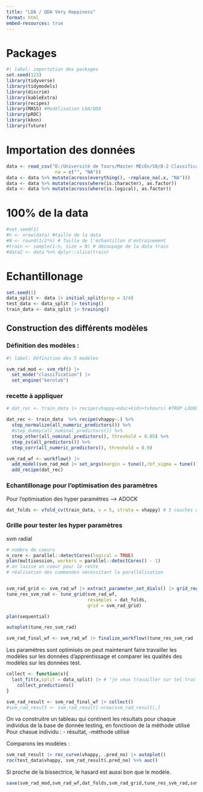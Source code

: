 ```yaml
---
title: "LDA / QDA Very Happiness"
format: html
embed-resources: true
---
```


# Packages

```r
#| label: importation des packages
set.seed(123)
library(tidyverse)
library(tidymodels)
library(discrim)
library(kableExtra)
library(recipes)
library(MASS) #Modélisation LDA/QDA
library(pROC)
library(kknn)
library(future)
```

# Importation des données

```r
data <- read_csv("D:/Université de Tours/Master MEcEn/S8/8-2 Classification supervisée/Projet HAPPINESS/R_ happiness_files/vhappy/vhappy.csv",
                  na = c("", "NA"))
data <- data %>% mutate(across(everything(), ~replace_na(.x, "NA")))
data <- data %>% mutate(across(where(is.character), as.factor))
data <- data %>% mutate(across(where(is.logical), as.factor))
```

# 100% de la data
```r
#set.seed(1)
#n <- nrow(data) #taille de la data
#N <- round(1/2*n) # Taille de l'échantillon d'entrainement
#train <- sample(1:n, size = N) # découpage de la data train
#data2 <- data %>% dplyr::slice(train)
```

# Echantillonage 

```r
set.seed(1)
data_split <- data |> initial_split(prop = 3/4)
test_data <- data_split |> testing()
train_data <- data_split |> training()
```

## Construction des différents modèles

### Définition des modèles :

```r
#| label: Définition des 5 modèles 

svm_rad_mod <- svm_rbf() |> 
  set_mode("classification") |> 
  set_engine("kernlab")
```

### recette à appliquer 

```r
# dat_rec <- train_data |> recipe(vhappy~educ+kids+tvhours) #TROP LOOOOOOOOOOOONG

dat_rec <- train_data  %>% recipe(vhappy~.) %>% 
  step_normalize(all_numeric_predictors()) %>% 
  #step_dummy(all_nominal_predictors()) %>% 
  step_other(all_nominal_predictors(), threshold = 0.05) %>% 
  step_zv(all_predictors()) %>% 
  step_corr(all_numeric_predictors(), threshold = 0.9)
```

```r
svm_rad_wf <- workflow() |> 
  add_model(svm_rad_mod |> set_args(margin = tune(),rbf_sigma = tune())) |> 
  add_recipe(dat_rec)
```

### Echantillonage pour l'optimisation des paramètres

Pour l'optimisation des hyper paramètres --> ADOCK
```r
dat_folds <- vfold_cv(train_data, v = 5, strata = vhappy) # 5 couches qui respectent tjrs le nombre gens très heureux
```

### Grille pour tester les hyper paramètres

svm radial

```r
# nombre de coeurs 
n_core <- parallel::detectCores(logical = TRUE)
plan(multisession, workers = parallel::detectCores() - 1)
# on laisse un coeur pour le reste
# réalisation des commandes nécéssitant la parallélisation


svm_rad_grid <- svm_rad_wf |> extract_parameter_set_dials() |> grid_regular(levels = 5)
tune_res_svm_rad <- tune_grid(svm_rad_wf,
                              resamples = dat_folds,
                              grid = svm_rad_grid)

plan(sequential)
```

```r
autoplot(tune_res_svm_rad)
```

```r
svm_rad_final_wf <- svm_rad_wf |> finalize_workflow((tune_res_svm_rad |> select_best(metric = "roc_auc")))
```

Les paramètres sont optimisés on peut maintenant faire travailler les modèles sur les données d'apprentissage et comparer les qualités des modèles sur les données test.

```r
collect <- function(x){
  last_fit(x,split = data_split) |> # "je veux travailler sur tel truc en sachant le partage de donnée"
    collect_predictions()
}
```

```r
svm_rad_result <- svm_rad_final_wf |> collect()
#svm_rad_result <- svm_rad_result[-nrow(svm_rad_result),]
```

On va construitre un tableau qui continent les résultats pour chaque individus de la base de donnée testing, en fonctioon de la méthode utilisé
Pour chasue individu : - résultat, -méthode utilisé


Comparons les modèles :

```r
svm_rad_result |> roc_curve(vhappy, .pred_no) |> autoplot()
roc(test_data$vhappy, svm_rad_result$.pred_no) %>% auc()
```
Si proche de la bissectrice, le hasard est aussi bon que le modèle.

```r
save(svm_rad_mod,svm_rad_wf,dat_folds,svm_rad_grid,tune_res_svm_rad,svm_rad_final_wf,svm_rad_result, file = "model_svm_rad.RData")
```
